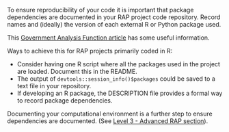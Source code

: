 <!--Dependencies documented-->

To ensure reproducibility of your code it is important that package dependencies are documented in your RAP project code repository. Record names and (ideally) the version of each external R or Python package used.

This [Government Analysis Function article](https://analysisfunction.civilservice.gov.uk/support/reproducible-analytical-pipelines/dependency-and-reproducibility/) has some useful information.

Ways to achieve this for RAP projects primarily coded in R:

-   Consider having one R script where all the packages used in the project are loaded. Document this in the README.
-   The output of `devtools::session_info()$packages` could be saved to a text file in your repository.
-   If developing an R package, the DESCRIPTION file provides a formal way to record package dependencies.

Documenting your computational environment is a further step to ensure dependencies are documented. (See [Level 3 - Advanced RAP section](#computational-environment-documented)).

